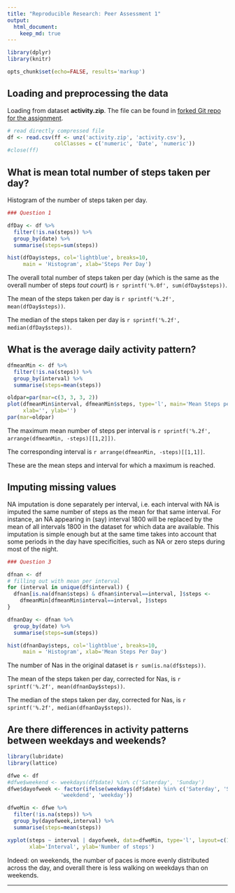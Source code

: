 ```yaml
---
title: "Reproducible Research: Peer Assessment 1"
output: 
  html_document:
    keep_md: true
---
```


```r
library(dplyr)
library(knitr)

opts_chunk$set(echo=FALSE, results='markup')
```

## Loading and preprocessing the data

Loading from dataset **activity.zip**. The file can be found in [forked Git repo for the assignment](https://github.com/ricardoZmestre/RepData_PeerAssessment1).

```r

# read directly compressed file
df <- read.csv(ff <- unz('activity.zip', 'activity.csv'), 
               colClasses = c('numeric', 'Date', 'numeric'))
#close(ff)

```

## What is mean total number of steps taken per day?

Histogram of the number of steps taken per day.

```r
### Question 1

dfDay <- df %>%
  filter(!is.na(steps)) %>%
  group_by(date) %>%
  summarise(steps=sum(steps))

hist(dfDay$steps, col='lightblue', breaks=10, 
     main = 'Histogram', xlab='Steps Per Day')

```

The overall total number of steps taken per day (which is the same as the overall number of steps *tout court*) is `r sprintf('%.0f', sum(dfDay$steps))`.

The mean of the steps taken per day is `r sprintf('%.2f', mean(dfDay$steps))`.

The median of the steps taken per day is `r sprintf('%.2f', median(dfDay$steps))`.

## What is the average daily activity pattern?

```r

dfmeanMin <- df %>%
  filter(!is.na(steps)) %>%
  group_by(interval) %>%
  summarise(steps=mean(steps))

oldpar=par(mar=c(3, 3, 3, 2))
plot(dfmeanMin$interval, dfmeanMin$steps, type='l', main='Mean Steps per 5-minute Interval',
     xlab='', ylab='')
par(mar=oldpar)

```

The maximum mean number of steps per interval is `r sprintf('%.2f', arrange(dfmeanMin, -steps)[[1,2]])`.

The corresponding interval is `r arrange(dfmeanMin, -steps)[[1,1]]`.

These are the mean steps and interval for which a maximum is reached.

## Imputing missing values

NA imputation is done separately per interval, i.e. each interval with NA is imputed the same number of steps as the mean for that same interval. For instance, an NA appearing in (say) interval 1800 will be replaced by the mean of all intervals 1800 in the dataset for which data are available. This imputation is simple enough but at the same time takes into account that some periods in the day have specificities, such as NA or zero steps during most of the night.


```r
### Question 3

dfnan <- df
# filling out with mean per interval
for (interval in unique(df$interval)) {
  dfnan[is.na(dfnan$steps) & dfnan$interval==interval, ]$steps <- 
    dfmeanMin[dfmeanMin$interval==interval, ]$steps
}

dfnanDay <- dfnan %>%
  group_by(date) %>%
  summarise(steps=sum(steps))

```

```r
hist(dfnanDay$steps, col='lightblue', breaks=10,
     main = 'Histogram', xlab='Mean Steps Per Day')

```

The number of Nas in the original dataset is `r sum(is.na(df$steps))`.

The mean of the steps taken per day, corrected for Nas, is `r sprintf('%.2f', mean(dfnanDay$steps))`.

The median of the steps taken per day, corrected for Nas, is `r sprintf('%.2f', median(dfnanDay$steps))`.

## Are there differences in activity patterns between weekdays and weekends?

```r

library(lubridate)
library(lattice)

dfwe <- df
#dfwe$weekend <- weekdays(df$date) %in% c('Saterday', 'Sunday')
dfwe$dayofweek <- factor(ifelse(weekdays(df$date) %in% c('Saterday', 'Sunday'), 
                 'weekdend', 'weekday'))

dfweMin <- dfwe %>%
  filter(!is.na(steps)) %>%
  group_by(dayofweek,interval) %>%
  summarise(steps=mean(steps))

xyplot(steps ~ interval | dayofweek, data=dfweMin, type='l', layout=c(1, 2),
       xlab='Interval', ylab='Number of steps')
```

Indeed: on weekends, the number of paces is more evenly distributed across the day, and overall there is less walking on weekdays than on weekends.

---

